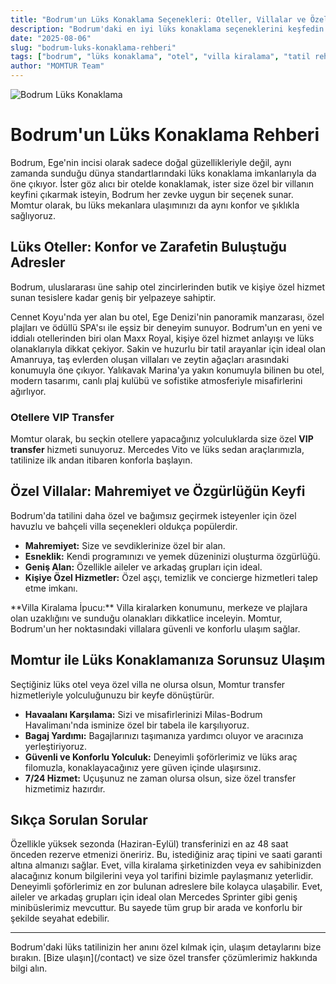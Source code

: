 ```yaml
---
title: "Bodrum'un Lüks Konaklama Seçenekleri: Oteller, Villalar ve Özel Kiralıklar"
description: "Bodrum'daki en iyi lüks konaklama seçeneklerini keşfedin. Lüks oteller, özel havuzlu villalar ve kişiye özel kiralık tatil yerleri hakkında rehber."
date: "2025-08-06"
slug: "bodrum-luks-konaklama-rehberi"
tags: ["bodrum", "lüks konaklama", "otel", "villa kiralama", "tatil rehberi", "momtur"]
author: "MOMTUR Team"
---
```



![Bodrum Lüks Konaklama](https://res.cloudinary.com/djzzikcey/image/upload/v1754000000/momtur_uploads/bodrum_luxury_accommodation.jpg)

# Bodrum'un Lüks Konaklama Rehberi

Bodrum, Ege'nin incisi olarak sadece doğal güzellikleriyle değil, aynı zamanda sunduğu dünya standartlarındaki lüks konaklama imkanlarıyla da öne çıkıyor. İster göz alıcı bir otelde konaklamak, ister size özel bir villanın keyfini çıkarmak isteyin, Bodrum her zevke uygun bir seçenek sunar. Momtur olarak, bu lüks mekanlara ulaşımınızı da aynı konfor ve şıklıkla sağlıyoruz.

## Lüks Oteller: Konfor ve Zarafetin Buluştuğu Adresler

Bodrum, uluslararası üne sahip otel zincirlerinden butik ve kişiye özel hizmet sunan tesislere kadar geniş bir yelpazeye sahiptir.

<CardGroup cols={2}>
  <Card title="Mandarin Oriental, Bodrum" icon="star">
    Cennet Koyu'nda yer alan bu otel, Ege Denizi'nin panoramik manzarası, özel plajları ve ödüllü SPA'sı ile eşsiz bir deneyim sunuyor.
  </Card>
  <Card title="Maxx Royal Bodrum Resort" icon="star">
    Bodrum'un en yeni ve iddialı otellerinden biri olan Maxx Royal, kişiye özel hizmet anlayışı ve lüks olanaklarıyla dikkat çekiyor.
  </Card>
  <Card title="Amanruya" icon="star">
    Sakin ve huzurlu bir tatil arayanlar için ideal olan Amanruya, taş evlerden oluşan villaları ve zeytin ağaçları arasındaki konumuyla öne çıkıyor.
  </Card>
  <Card title="The Bodrum EDITION" icon="star">
    Yalıkavak Marina'ya yakın konumuyla bilinen bu otel, modern tasarımı, canlı plaj kulübü ve sofistike atmosferiyle misafirlerini ağırlıyor.
  </Card>
</CardGroup>

### Otellere VIP Transfer

Momtur olarak, bu seçkin otellere yapacağınız yolculuklarda size özel **VIP transfer** hizmeti sunuyoruz. Mercedes Vito ve lüks sedan araçlarımızla, tatilinize ilk andan itibaren konforla başlayın.

## Özel Villalar: Mahremiyet ve Özgürlüğün Keyfi

Bodrum'da tatilini daha özel ve bağımsız geçirmek isteyenler için özel havuzlu ve bahçeli villa seçenekleri oldukça popülerdir.

- **Mahremiyet:** Size ve sevdiklerinize özel bir alan.
- **Esneklik:** Kendi programınızı ve yemek düzeninizi oluşturma özgürlüğü.
- **Geniş Alan:** Özellikle aileler ve arkadaş grupları için ideal.
- **Kişiye Özel Hizmetler:** Özel aşçı, temizlik ve concierge hizmetleri talep etme imkanı.

<Info>
**Villa Kiralama İpucu:** Villa kiralarken konumunu, merkeze ve plajlara olan uzaklığını ve sunduğu olanakları dikkatlice inceleyin. Momtur, Bodrum'un her noktasındaki villalara güvenli ve konforlu ulaşım sağlar.
</Info>

## Momtur ile Lüks Konaklamanıza Sorunsuz Ulaşım

Seçtiğiniz lüks otel veya özel villa ne olursa olsun, Momtur transfer hizmetleriyle yolculuğunuzu bir keyfe dönüştürür.

- **Havaalanı Karşılama:** Sizi ve misafirlerinizi Milas-Bodrum Havalimanı'nda isminize özel bir tabela ile karşılıyoruz.
- **Bagaj Yardımı:** Bagajlarınızı taşımanıza yardımcı oluyor ve aracınıza yerleştiriyoruz.
- **Güvenli ve Konforlu Yolculuk:** Deneyimli şoförlerimiz ve lüks araç filomuzla, konaklayacağınız yere güven içinde ulaşırsınız.
- **7/24 Hizmet:** Uçuşunuz ne zaman olursa olsun, size özel transfer hizmetimiz hazırdır.

## Sıkça Sorulan Sorular

<AccordionGroup>
  <Accordion title="Lüks otellere transfer için ne kadar önceden rezervasyon yapmalıyım?">
    Özellikle yüksek sezonda (Haziran-Eylül) transferinizi en az 48 saat önceden rezerve etmenizi öneririz. Bu, istediğiniz araç tipini ve saati garanti altına almanızı sağlar.
  </Accordion>
  <Accordion title="Kiraladığım villanın adresi tam olarak belli değil, yine de transfer ayarlayabilir misiniz?">
    Evet, villa kiralama şirketinizden veya ev sahibinizden alacağınız konum bilgilerini veya yol tarifini bizimle paylaşmanız yeterlidir. Deneyimli şoförlerimiz en zor bulunan adreslere bile kolayca ulaşabilir.
  </Accordion>
  <Accordion title="Grup olarak geliyoruz, büyük araçlarınız var mı?">
    Evet, aileler ve arkadaş grupları için ideal olan Mercedes Sprinter gibi geniş minibüslerimiz mevcuttur. Bu sayede tüm grup bir arada ve konforlu bir şekilde seyahat edebilir.
  </Accordion>
</AccordionGroup>

---

<Note>
Bodrum'daki lüks tatilinizin her anını özel kılmak için, ulaşım detaylarını bize bırakın. [Bize ulaşın](/contact) ve size özel transfer çözümlerimiz hakkında bilgi alın.
</Note>